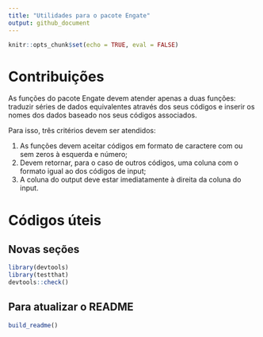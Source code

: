 ```yaml
---
title: "Utilidades para o pacote Engate"
output: github_document
---
```


```r
knitr::opts_chunk$set(echo = TRUE, eval = FALSE)
```

# Contribuições

As funções do pacote Engate devem atender apenas a duas funções: traduzir séries de dados equivalentes através dos seus códigos e inserir os nomes dos dados baseado nos seus códigos associados.

Para isso, três critérios devem ser atendidos: 

1. As funções devem aceitar códigos em formato de caractere com ou sem zeros à esquerda e número;
2. Devem retornar, para o caso de outros códigos, uma coluna com o formato igual ao dos códigos de input;
3. A coluna do output deve estar imediatamente à direita da coluna do input.

# Códigos úteis

## Novas seções

```r
library(devtools)
library(testthat)
devtools::check()
```

## Para atualizar o README

```r
build_readme()
```

